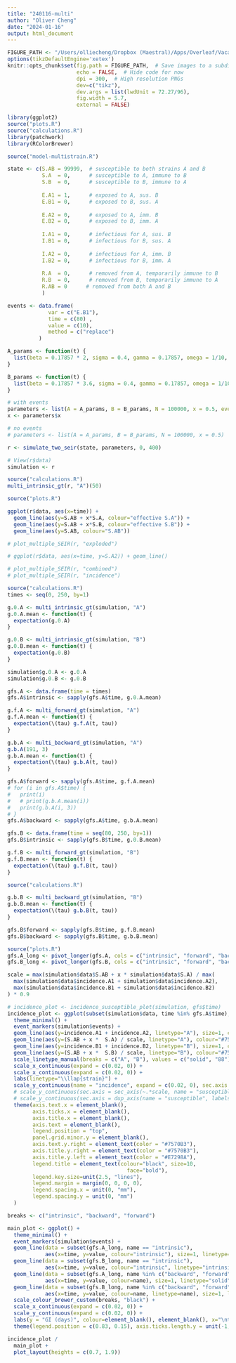 ```yaml
---
title: "240116-multi"
author: "Oliver Cheng"
date: "2024-01-16"
output: html_document
---
```


```r
FIGURE_PATH <- "/Users/olliecheng/Dropbox (Maestral)/Apps/Overleaf/Vacation Scholars Poster/figures/knitr/"
options(tikzDefaultEngine='xetex')
knitr::opts_chunk$set(fig.path = FIGURE_PATH,  # Save images to a subdirectory
                      echo = FALSE,  # Hide code for now
                      dpi = 300,  # High resolution PNGs
                      dev=c("tikz"),
                      dev.args = list(lwdUnit = 72.27/96),
                      fig.width = 5.7,
                      external = FALSE)

library(ggplot2)
source("plots.R")
source("calculations.R")
library(patchwork)
library(RColorBrewer)
```

```r
source("model-multistrain.R")

state <- c(S.AB = 99999,  # susceptible to both strains A and B
           S.A  = 0,      # susceptible to A, immune to B
           S.B  = 0,      # susceptible to B, immune to A
           
           E.A1 = 1,      # exposed to A, sus. B
           E.B1 = 0,      # exposed to B, sus. A
           
           E.A2 = 0,      # exposed to A, imm. B
           E.B2 = 0,      # exposed to B, imm. A
           
           I.A1 = 0,      # infectious for A, sus. B
           I.B1 = 0,      # infectious for B, sus. A
           
           I.A2 = 0,      # infectious for A, imm. B
           I.B2 = 0,      # infectious for B, imm. A
           
           R.A  = 0,      # removed from A, temporarily immune to B
           R.B  = 0,      # removed from B, temporarily immune to A
           R.AB = 0      # removed from both A and B
           )

events <- data.frame(
             var = c("E.B1"),
             time = c(80) ,
             value = c(10),
             method = c("replace")
          )

A_params <- function(t) {
  list(beta = 0.17857 * 2, sigma = 0.4, gamma = 0.17857, omega = 1/10, label="BA.1")
}

B_params <- function(t) {
  list(beta = 0.17857 * 3.6, sigma = 0.4, gamma = 0.17857, omega = 1/10, label="BA.2")
}

# with events
parameters <- list(A = A_params, B = B_params, N = 100000, x = 0.5, events = events)
x <- parameters$x

# no events
# parameters <- list(A = A_params, B = B_params, N = 100000, x = 0.5)

r <- simulate_two_seir(state, parameters, 0, 400)
```

```r
# View(r$data)
simulation <- r
```

```r
source("calculations.R")
multi_intrinsic_gt(r, "A")(50)
```

```r
source("plots.R")

ggplot(r$data, aes(x=time)) +
  geom_line(aes(y=S.AB + x*S.A, colour="effective S.A")) +
  geom_line(aes(y=S.AB + x*S.B, colour="effective S.B")) +
  geom_line(aes(y=S.AB, colour="S.AB"))

# plot_multiple_SEIR(r, "exploded")

# ggplot(r$data, aes(x=time, y=S.A2)) + geom_line()

# plot_multiple_SEIR(r, "combined")
# plot_multiple_SEIR(r, "incidence")
```

```r
source("calculations.R")
times <- seq(0, 250, by=1)

g.0.A <- multi_intrinsic_gt(simulation, "A")
g.0.A.mean <- function(t) {
  expectation(g.0.A)
}

g.0.B <- multi_intrinsic_gt(simulation, "B")
g.0.B.mean <- function(t) {
  expectation(g.0.B)
}

simulation$g.0.A <- g.0.A
simulation$g.0.B <- g.0.B

gfs.A <- data.frame(time = times)
gfs.A$intrinsic <- sapply(gfs.A$time, g.0.A.mean)

g.f.A <- multi_forward_gt(simulation, "A")
g.f.A.mean <- function(t) {
  expectation(\(tau) g.f.A(t, tau))
}

g.b.A <- multi_backward_gt(simulation, "A")
g.b.A(191, 3)
g.b.A.mean <- function(t) {
  expectation(\(tau) g.b.A(t, tau))
}

gfs.A$forward <- sapply(gfs.A$time, g.f.A.mean)
# for (i in gfs.A$time) {
#   print(i)
#   # print(g.b.A.mean(i))
#   print(g.b.A(i, 3))
# }
gfs.A$backward <- sapply(gfs.A$time, g.b.A.mean)

gfs.B <- data.frame(time = seq(80, 250, by=1))
gfs.B$intrinsic <- sapply(gfs.B$time, g.0.B.mean)

g.f.B <- multi_forward_gt(simulation, "B")
g.f.B.mean <- function(t) {
  expectation(\(tau) g.f.B(t, tau))
}

source("calculations.R")

g.b.B <- multi_backward_gt(simulation, "B")
g.b.B.mean <- function(t) {
  expectation(\(tau) g.b.B(t, tau))
}

gfs.B$forward <- sapply(gfs.B$time, g.f.B.mean)
gfs.B$backward <- sapply(gfs.B$time, g.b.B.mean)
```

```r
source("plots.R")
gfs.A_long <- pivot_longer(gfs.A, cols = c("intrinsic", "forward", "backward"))
gfs.B_long <- pivot_longer(gfs.B, cols = c("intrinsic", "forward", "backward"))

scale = max(simulation$data$S.AB + x * simulation$data$S.A) / max(
  max(simulation$data$incidence.A1 + simulation$data$incidence.A2),
  max(simulation$data$incidence.B1 + simulation$data$incidence.B2)
) * 0.9

# incidence_plot <- incidence_susceptible_plot(simulation, gfs$time)
incidence_plot <- ggplot(subset(simulation$data, time %in% gfs.A$time), aes(x=time)) +
  theme_minimal() +
  event_markers(simulation$events) +
  geom_line(aes(y=incidence.A1 + incidence.A2, linetype="A"), size=1, colour="#E7298A") +
  geom_line(aes(y=(S.AB + x *  S.A) / scale, linetype="A"), colour="#7570B3", size=1) +
  geom_line(aes(y=incidence.B1 + incidence.B2, linetype="B"), size=1, colour="#E7298A") +
  geom_line(aes(y=(S.AB + x *  S.B) / scale, linetype="B"), colour="#7570B3", size=1) +
  scale_linetype_manual(breaks = c("A", "B"), values = c("solid", "88"), labels=c("\\parbox{0.6cm}{A}", "B")) +
  scale_x_continuous(expand = c(0.02, 0)) +
  scale_x_continuous(expand = c(0.02, 0)) +
  labs(linetype="\\llap{strain}") +
  scale_y_continuous(name = "incidence", expand = c(0.02, 0), sec.axis = dup_axis(name = "effective\n\nsusceptibility", labels = NULL)) +
  # scale_y_continuous(sec.axis = sec_axis(~.*scale, name = "susceptible")) +
  # scale_y_continuous(sec.axis = dup_axis(name = "susceptible", labels = NULL)) +
  theme(axis.text.x = element_blank(), 
        axis.ticks.x = element_blank(), 
        axis.title.x = element_blank(),
        axis.text = element_blank(),
        legend.position = "top",
        panel.grid.minor.y = element_blank(),
        axis.text.y.right = element_text(color = "#7570B3"),
        axis.title.y.right = element_text(color = "#7570B3"),
        axis.title.y.left = element_text(color = "#E7298A"),
        legend.title = element_text(colour="black", size=10, 
                                      face="bold"),
        legend.key.size=unit(2.5, "lines"),
        legend.margin = margin(0, 0, 0, 0),
        legend.spacing.x = unit(0, "mm"),
        legend.spacing.y = unit(0, "mm")
  )

breaks <- c("intrinsic", "backward", "forward")

main_plot <- ggplot() +
  theme_minimal() +
  event_markers(simulation$events) +
  geom_line(data = subset(gfs.A_long, name == "intrinsic"),
            aes(x=time, y=value, colour="intrinsic"), size=1, linetype="solid") +
  geom_line(data = subset(gfs.B_long, name == "intrinsic"),
            aes(x=time, y=value, colour="intrinsic", linetype="intrinsic"), size=1, linetype="88") +
  geom_line(data = subset(gfs.A_long, name %in% c("backward", "forward")),
            aes(x=time, y=value, colour=name), size=1, linetype="solid") +
  geom_line(data = subset(gfs.B_long, name %in% c("backward", "forward")),
            aes(x=time, y=value, colour=name, linetype=name), size=1, linetype="88") +
  scale_colour_brewer_custom(breaks, "black") +
  scale_x_continuous(expand = c(0.02, 0)) +
  scale_y_continuous(expand = c(0.02, 0)) +
  labs(y = "GI (days)", colour=element_blank(), element_blank(), x="\ntime") +
  theme(legend.position = c(0.83, 0.15), axis.ticks.length.y = unit(-1, "cm"), axis.title.y = element_text(margin = margin(r = 10)))

incidence_plot /
  main_plot +
  plot_layout(heights = c(0.7, 1.9))
```

